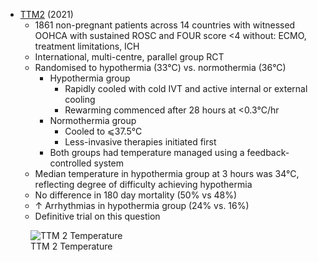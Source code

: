 * [TTM2](https://www.nejm.org/doi/full/10.1056/NEJMoa2100591) (2021)
	* 1861 non-pregnant patients across 14 countries with witnessed OOHCA with sustained ROSC and FOUR score <4 without: ECMO, treatment limitations, ICH
	* International, multi-centre, parallel group RCT
	* Randomised to hypothermia (33°C) vs. normothermia (36°C)
		* Hypothermia group
			* Rapidly cooled with cold IVT and active internal or external cooling
			* Rewarming commenced after 28 hours at <0.3°C/hr
		* Normothermia group
			* Cooled to ⩽37.5°C
			* Less-invasive therapies initiated first
		* Both groups had temperature managed using a feedback-controlled system
	* Median temperature in hypothermia group at 3 hours was 34°C, reflecting degree of difficulty achieving hypothermia
	* No difference in 180 day mortality (50% vs 48%)
	* ↑ Arrhythmias in hypothermia group (24% vs. 16%)
	* Definitive trial on this question

:::column-margin
![TTM 2 Temperature](/resources/ttm2.jpeg)
:::